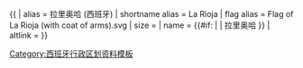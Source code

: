 {{ {{{1<noinclude>|country showdata</noinclude>}}}
| alias = 拉里奥哈 (西班牙)
| shortname alias = La Rioja
| flag alias = Flag of La Rioja (with coat of arms).svg
| size = {{{size|}}}
| name = {{#if: {{{name|}}} | {{{name|}}} | 拉里奥哈 }}
| altlink = {{{altlink|}}}
}}<noinclude>
[[Category:西班牙行政区划资料模板]]
</noinclude>